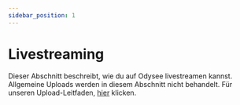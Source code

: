 ---
sidebar_position: 1
---

# Livestreaming

Dieser Abschnitt beschreibt, wie du auf Odysee livestreamen kannst. Allgemeine Uploads werden in diesem Abschnitt nicht behandelt. Für unseren Upload-Leitfaden, [hier](https://help.odysee.tv/category/uploading-content) klicken.
